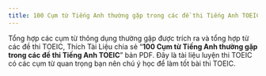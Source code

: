---
title: 100 Cụm từ Tiếng Anh thường gặp trong các đề thi Tiếng Anh TOEIC
---

Tổng hợp các cụm từ thông dụng thường gặp được trích ra và tổng hợp từ các đề thi TOEIC, Thích Tài Liệu chia sẻ “**100 Cụm từ Tiếng Anh thường gặp trong các đề thi Tiếng Anh TOEIC**” bản PDF. Đây là tài liệu luyện thi TOEIC có các cụm từ quan trọng bạn nên chú ý học để làm tốt bài thi TOEIC.

